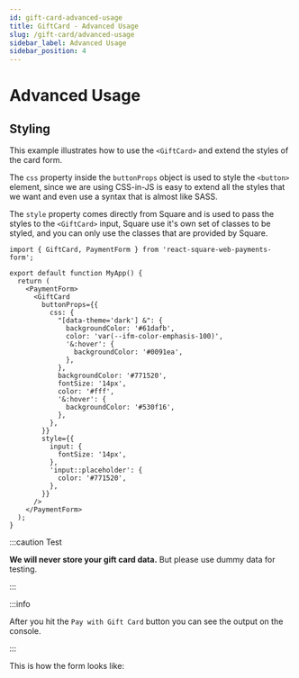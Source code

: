 ```yaml
---
id: gift-card-advanced-usage
title: GiftCard - Advanced Usage
slug: /gift-card/advanced-usage
sidebar_label: Advanced Usage
sidebar_position: 4
---
```



# Advanced Usage

## Styling

This example illustrates how to use the `<GiftCard>` and extend the styles of the card form.

The `css` property inside the `buttonProps` object is used to style the `<button>` element, since we are using CSS-in-JS is easy to extend all the styles that we want and even use a syntax that is almost like SASS.

The `style` property comes directly from Square and is used to pass the styles to the `<GiftCard>` input, Square use it's own set of classes to be styled, and you can only use the classes that are provided by Square.

```tsx
import { GiftCard, PaymentForm } from 'react-square-web-payments-form';

export default function MyApp() {
  return (
    <PaymentForm>
      <GiftCard
        buttonProps={{
          css: {
            "[data-theme='dark'] &": {
              backgroundColor: '#61dafb',
              color: 'var(--ifm-color-emphasis-100)',
              '&:hover': {
                backgroundColor: '#0091ea',
              },
            },
            backgroundColor: '#771520',
            fontSize: '14px',
            color: '#fff',
            '&:hover': {
              backgroundColor: '#530f16',
            },
          },
        }}
        style={{
          input: {
            fontSize: '14px',
          },
          'input::placeholder': {
            color: '#771520',
          },
        }}
      />
    </PaymentForm>
  );
}
```

:::caution Test

**We will never store your gift card data.** But please use dummy data for testing.

:::

:::info

After you hit the `Pay with Gift Card` button you can see the output on the console.

:::

This is how the form looks like:

<PaymentForm>
  <GiftCard
    callbacks={{
      cardBrandChanged(e) {
        console.info(e);
      },
    }}
    buttonProps={{
      css: {
        "[data-theme='dark'] &": {
          backgroundColor: '#61dafb',
          color: 'var(--ifm-color-emphasis-100)',
          '&:hover': {
            backgroundColor: '#0091ea',
          },
        },
        backgroundColor: '#771520',
        fontSize: '14px',
        color: '#fff',
        '&:hover': {
          backgroundColor: '#530f16',
        },
      },
    }}
    style={{
      input: {
        fontSize: '14px',
      },
      'input::placeholder': {
        color: '#771520',
      },
    }}
  />
</PaymentForm>
